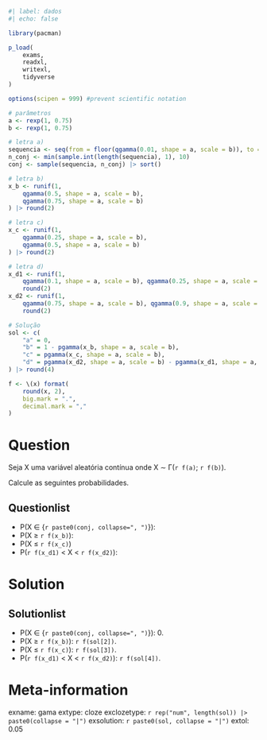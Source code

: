 ```r
#| label: dados
#| echo: false

library(pacman)

p_load(
    exams,
    readxl,
    writexl,
    tidyverse
)

options(scipen = 999) #prevent scientific notation

# parâmetros
a <- rexp(1, 0.75)
b <- rexp(1, 0.75)

# letra a)
sequencia <- seq(from = floor(qgamma(0.01, shape = a, scale = b)), to = ceiling(qgamma(0.99, shape = a, scale = b)), by = 1)
n_conj <- min(sample.int(length(sequencia), 1), 10)
conj <- sample(sequencia, n_conj) |> sort()

# letra b)
x_b <- runif(1,
    qgamma(0.5, shape = a, scale = b),
    qgamma(0.75, shape = a, scale = b)
) |> round(2)

# letra c)
x_c <- runif(1,
    qgamma(0.25, shape = a, scale = b),
    qgamma(0.5, shape = a, scale = b)
) |> round(2)

# letra d)
x_d1 <- runif(1,
    qgamma(0.1, shape = a, scale = b), qgamma(0.25, shape = a, scale = b)) |>
    round(2)
x_d2 <- runif(1,
    qgamma(0.75, shape = a, scale = b), qgamma(0.9, shape = a, scale = b)) |>
    round(2)

# Solução
sol <- c(
    "a" = 0,
    "b" = 1 - pgamma(x_b, shape = a, scale = b),
    "c" = pgamma(x_c, shape = a, scale = b),
    "d" = pgamma(x_d2, shape = a, scale = b) - pgamma(x_d1, shape = a, scale = b)
) |> round(4)

f <- \(x) format(
    round(x, 2),
    big.mark = ".",
    decimal.mark = ","
)
```

Question
========

Seja X uma variável aleatória contínua onde X &sim; &Gamma;(`r f(a)`; `r f(b)`). 

Calcule as seguintes probabilidades.

Questionlist
------------

* P(X &isin; {`r paste0(conj, collapse=", ")`}): 
* P(X &ge; `r f(x_b)`): 
* P(X &le; `r f(x_c)`)
* P(`r f(x_d1)` < X < `r f(x_d2)`):

Solution
========

Solutionlist
-------------

* P(X &isin; {`r paste0(conj, collapse=", ")`}): 0.
* P(X &ge; `r f(x_b)`): `r f(sol[2])`.
* P(X &le; `r f(x_c)`): `r f(sol[3])`.
* P(`r f(x_d1)` < X < `r f(x_d2)`): `r f(sol[4])`.


Meta-information
================
exname: gama
extype: cloze
exclozetype: `r rep("num", length(sol)) |> paste0(collapse = "|")`
exsolution: `r paste0(sol, collapse = "|")`
extol: 0.05